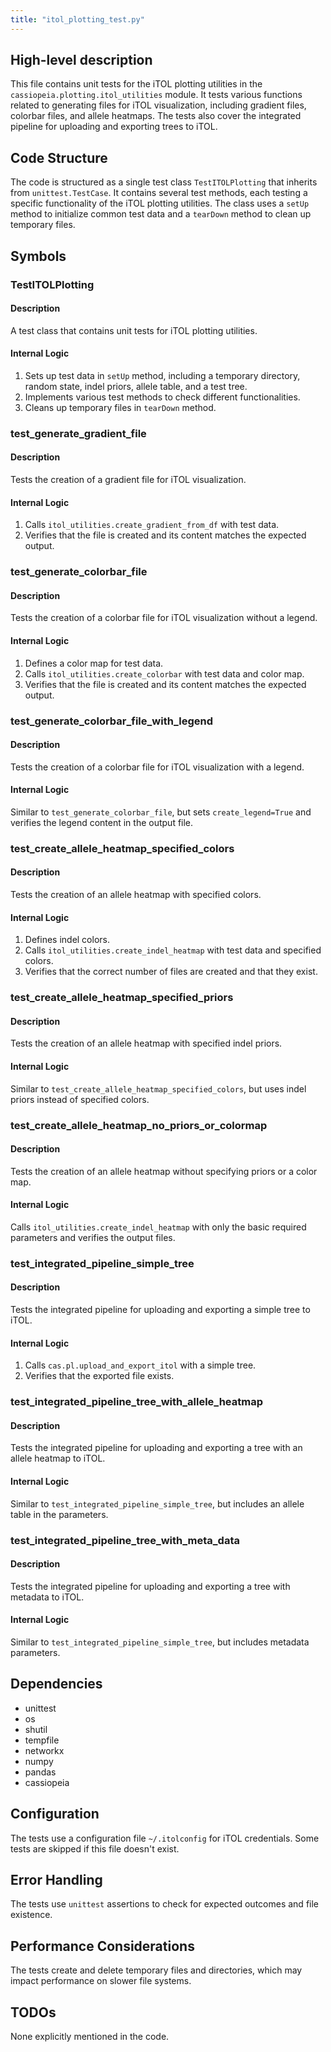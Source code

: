```yaml
---
title: "itol_plotting_test.py"
---
```


## High-level description
This file contains unit tests for the iTOL plotting utilities in the `cassiopeia.plotting.itol_utilities` module. It tests various functions related to generating files for iTOL visualization, including gradient files, colorbar files, and allele heatmaps. The tests also cover the integrated pipeline for uploading and exporting trees to iTOL.

## Code Structure
The code is structured as a single test class `TestITOLPlotting` that inherits from `unittest.TestCase`. It contains several test methods, each testing a specific functionality of the iTOL plotting utilities. The class uses a `setUp` method to initialize common test data and a `tearDown` method to clean up temporary files.

## Symbols

### TestITOLPlotting
#### Description
A test class that contains unit tests for iTOL plotting utilities.

#### Internal Logic
1. Sets up test data in `setUp` method, including a temporary directory, random state, indel priors, allele table, and a test tree.
2. Implements various test methods to check different functionalities.
3. Cleans up temporary files in `tearDown` method.

### test_generate_gradient_file
#### Description
Tests the creation of a gradient file for iTOL visualization.

#### Internal Logic
1. Calls `itol_utilities.create_gradient_from_df` with test data.
2. Verifies that the file is created and its content matches the expected output.

### test_generate_colorbar_file
#### Description
Tests the creation of a colorbar file for iTOL visualization without a legend.

#### Internal Logic
1. Defines a color map for test data.
2. Calls `itol_utilities.create_colorbar` with test data and color map.
3. Verifies that the file is created and its content matches the expected output.

### test_generate_colorbar_file_with_legend
#### Description
Tests the creation of a colorbar file for iTOL visualization with a legend.

#### Internal Logic
Similar to `test_generate_colorbar_file`, but sets `create_legend=True` and verifies the legend content in the output file.

### test_create_allele_heatmap_specified_colors
#### Description
Tests the creation of an allele heatmap with specified colors.

#### Internal Logic
1. Defines indel colors.
2. Calls `itol_utilities.create_indel_heatmap` with test data and specified colors.
3. Verifies that the correct number of files are created and that they exist.

### test_create_allele_heatmap_specified_priors
#### Description
Tests the creation of an allele heatmap with specified indel priors.

#### Internal Logic
Similar to `test_create_allele_heatmap_specified_colors`, but uses indel priors instead of specified colors.

### test_create_allele_heatmap_no_priors_or_colormap
#### Description
Tests the creation of an allele heatmap without specifying priors or a color map.

#### Internal Logic
Calls `itol_utilities.create_indel_heatmap` with only the basic required parameters and verifies the output files.

### test_integrated_pipeline_simple_tree
#### Description
Tests the integrated pipeline for uploading and exporting a simple tree to iTOL.

#### Internal Logic
1. Calls `cas.pl.upload_and_export_itol` with a simple tree.
2. Verifies that the exported file exists.

### test_integrated_pipeline_tree_with_allele_heatmap
#### Description
Tests the integrated pipeline for uploading and exporting a tree with an allele heatmap to iTOL.

#### Internal Logic
Similar to `test_integrated_pipeline_simple_tree`, but includes an allele table in the parameters.

### test_integrated_pipeline_tree_with_meta_data
#### Description
Tests the integrated pipeline for uploading and exporting a tree with metadata to iTOL.

#### Internal Logic
Similar to `test_integrated_pipeline_simple_tree`, but includes metadata parameters.

## Dependencies
- unittest
- os
- shutil
- tempfile
- networkx
- numpy
- pandas
- cassiopeia

## Configuration
The tests use a configuration file `~/.itolconfig` for iTOL credentials. Some tests are skipped if this file doesn't exist.

## Error Handling
The tests use `unittest` assertions to check for expected outcomes and file existence.

## Performance Considerations
The tests create and delete temporary files and directories, which may impact performance on slower file systems.

## TODOs
None explicitly mentioned in the code.